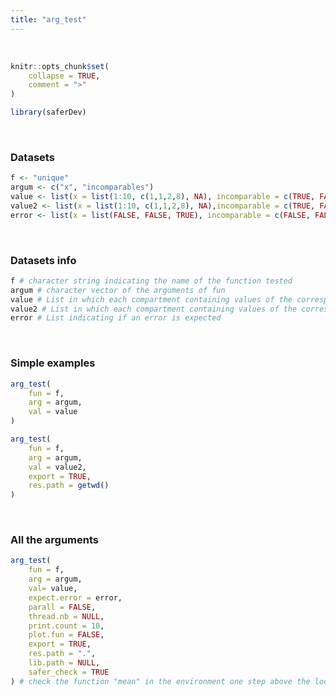 ---
title: "arg_test"
---
<br>

```{r, include = FALSE}
knitr::opts_chunk$set(
    collapse = TRUE,
    comment = ">"
)
```

```{r setup}
library(saferDev)
```
<br>

### Datasets
```{r}
f <- "unique"
argum <- c("x", "incomparables")
value <- list(x = list(1:10, c(1,1,2,8), NA), incomparable = c(TRUE, FALSE, NA))
value2 <- list(x = list(1:10, c(1,1,2,8), NA),incomparable = c(TRUE, FALSE, NA))
error <- list(x = list(FALSE, FALSE, TRUE), incomparable = c(FALSE, FALSE, TRUE))
```
<br>

### Datasets info
```{r}
f # character string indicating the name of the function tested 
argum # character vector of the arguments of fun
value # List in which each compartment containing values of the corresponding argument in arg
value2 # List in which each compartment containing values of the corresponding argument2 in arg
error # List indicating if an error is expected
```
<br>

### Simple examples
```{r}
arg_test(
    fun = f, 
    arg = argum, 
    val = value
)

arg_test(
    fun = f, 
    arg = argum, 
    val = value2,
    export = TRUE,
    res.path = getwd()
)
```
<br>


### All the arguments
```{r}
arg_test(
    fun = f, 
    arg = argum, 
    val= value, 
    expect.error = error, 
    parall = FALSE, 
    thread.nb = NULL, 
    print.count = 10, 
    plot.fun = FALSE, 
    export = TRUE, 
    res.path = ".", 
    lib.path = NULL,
    safer_check = TRUE
) # check the function "mean" in the environment one step above the local environment
```